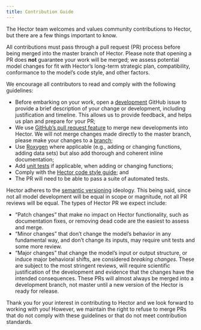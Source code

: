 ```yaml
---
title: Contribution Guide
---
```


The Hector team welcomes and values community contributions to Hector, but there are a few things important to know. 

All contributions must pass through a pull request (PR) process before being merged into the master branch of Hector. Please note that opening a PR does **not** guarantee your work will be merged; we assess potential model changes for fit with Hector’s long-term strategic plan, compatibility, conformance to the model’s code style, and other factors.

We encourage all contributors to read and comply with the following guidelines:

* Before embarking on your work, open a [development](link) GitHub issue to provide a brief description of your change or development, including justification and timeline. This allows us to provide feedback, and helps us plan and prepare for your PR;
* We use [GitHub's pull request feature](https://docs.github.com/en/free-pro-team@latest/github/collaborating-with-issues-and-pull-requests/creating-a-pull-request) to merge new developments into Hector. We will not merge changes made directly to the master branch, please make your changes to a [branch](https://git-scm.com/book/en/v2/Git-Branching-Basic-Branching-and-Merging);
* Use [Roxygen](https://roxygen2.r-lib.org/) where applicable (e.g., adding or changing functions, adding data sets) but also add thorough and coherent inline documentation; 
* Add [unit tests](https://r-pkgs.org/tests.html) if applicable, when adding or changing functions;
* Comply with the [Hector code style guide](https://jgcri.github.io/hector/articles/manual/StyleGuide.html); and 
* The PR will need to be able to pass a suite of automated tests. 

Hector adheres to the [semantic versioning](https://semver.org/) ideology. This being said, since not all model development will be equal in scope or magnitude, not all PR reviews will be equal. The types of Hector PR we expect include: 

* "Patch changes" that make no impact on Hector functionality, such as documentation fixes, or removing dead code are the easiest to assess and merge.
* "Minor changes" that don’t change the model’s behavior in any fundamental way, and don’t change its inputs, may require unit tests and some more review.
* "Major changes"  that change the model’s input or output structure, or induce major behavioral shifts, are considered _breaking changes_. These are subject to the most stringent reviews, will require scientific justification of the development and evidence that the changes have the intended consequences. These PRs will almost always be merged into a development branch, not master until a new version of the Hector is ready for release. 


Thank you for your interest in contributing to Hector and we look forward to working with you! However, we maintain the right to refuse to merge PRs that do not comply with these guidelines or that do not meet contribution standards. 


